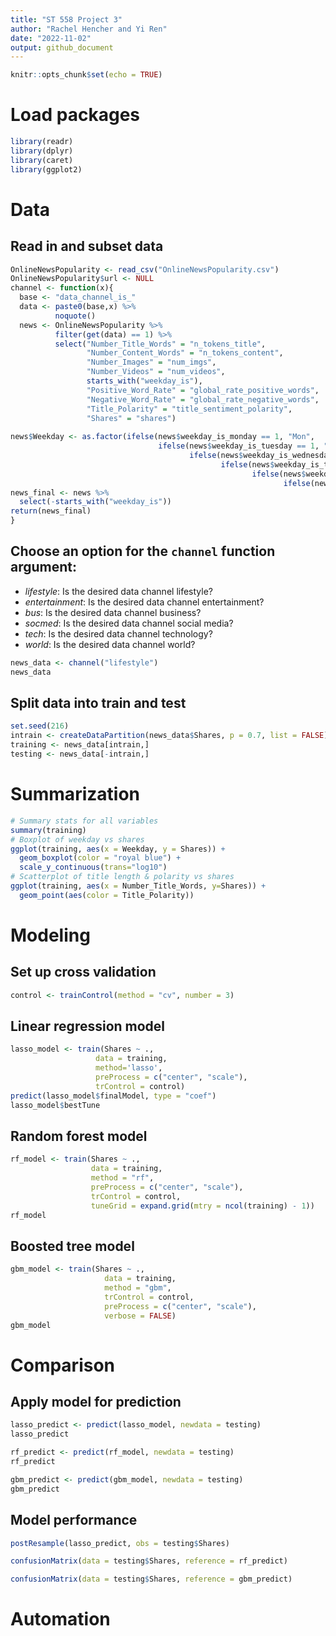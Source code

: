 ```yaml
---
title: "ST 558 Project 3"
author: "Rachel Hencher and Yi Ren"
date: "2022-11-02"
output: github_document
---
```


```r
knitr::opts_chunk$set(echo = TRUE)
```

# Load packages
```r
library(readr)
library(dplyr)
library(caret)
library(ggplot2)
```

# Data
## Read in and subset data
```r
OnlineNewsPopularity <- read_csv("OnlineNewsPopularity.csv") 
OnlineNewsPopularity$url <- NULL
channel <- function(x){
  base <- "data_channel_is_"
  data <- paste0(base,x) %>%  
          noquote()
  news <- OnlineNewsPopularity %>% 
          filter(get(data) == 1) %>% 
          select("Number_Title_Words" = "n_tokens_title",
                 "Number_Content_Words" = "n_tokens_content",
                 "Number_Images" = "num_imgs",
                 "Number_Videos" = "num_videos",
                 starts_with("weekday_is"),
                 "Positive_Word_Rate" = "global_rate_positive_words",
                 "Negative_Word_Rate" = "global_rate_negative_words",
                 "Title_Polarity" = "title_sentiment_polarity",
                 "Shares" = "shares")
  
news$Weekday <- as.factor(ifelse(news$weekday_is_monday == 1, "Mon",
                                 ifelse(news$weekday_is_tuesday == 1, "Tues", 
                                        ifelse(news$weekday_is_wednesday == 1, "Weds", 
                                               ifelse(news$weekday_is_thursday , "Thurs",
                                                      ifelse(news$weekday_is_friday == 1, "Fri",
                                                             ifelse(news$weekday_is_saturday == 1, "Sat", "Sun")))))))
news_final <- news %>%
  select(-starts_with("weekday_is"))
return(news_final)
}
```

## Choose an option for the `channel` function argument:  
- *lifestyle*: Is the desired data channel lifestyle?  
- *entertainment*: Is the desired data channel entertainment?  
- *bus*: Is the desired data channel business?  
- *socmed*: Is the desired data channel social media?
- *tech*: Is the desired data channel technology?  
- *world*: Is the desired data channel world?

```r
news_data <- channel("lifestyle")
news_data
```

## Split data into train and test
```r
set.seed(216)
intrain <- createDataPartition(news_data$Shares, p = 0.7, list = FALSE)
training <- news_data[intrain,]
testing <- news_data[-intrain,]
```

# Summarization
```r
# Summary stats for all variables
summary(training)
# Boxplot of weekday vs shares
ggplot(training, aes(x = Weekday, y = Shares)) +
  geom_boxplot(color = "royal blue") +
  scale_y_continuous(trans="log10")
# Scatterplot of title length & polarity vs shares
ggplot(training, aes(x = Number_Title_Words, y=Shares)) + 
  geom_point(aes(color = Title_Polarity))
```

# Modeling
## Set up cross validation
```r
control <- trainControl(method = "cv", number = 3)
```

## Linear regression model
```r
lasso_model <- train(Shares ~ .,
                   data = training,
                   method='lasso',
                   preProcess = c("center", "scale"),
                   trControl = control)
predict(lasso_model$finalModel, type = "coef")
lasso_model$bestTune
```

## Random forest model
```r
rf_model <- train(Shares ~ ., 
                  data = training, 
                  method = "rf", 
                  preProcess = c("center", "scale"), 
                  trControl = control, 
                  tuneGrid = expand.grid(mtry = ncol(training) - 1))
rf_model
```
                         
## Boosted tree model
```r
gbm_model <- train(Shares ~ .,
                     data = training,
                     method = "gbm",
                     trControl = control,
                     preProcess = c("center", "scale"),
                     verbose = FALSE)
gbm_model
```

# Comparison
## Apply model for prediction
```r
lasso_predict <- predict(lasso_model, newdata = testing)
lasso_predict
```

```r
rf_predict <- predict(rf_model, newdata = testing)
rf_predict
```

```r
gbm_predict <- predict(gbm_model, newdata = testing)
gbm_predict
```


## Model performance
```r
postResample(lasso_predict, obs = testing$Shares)
```

```r
confusionMatrix(data = testing$Shares, reference = rf_predict)
```

```r
confusionMatrix(data = testing$Shares, reference = gbm_predict)
```


# Automation